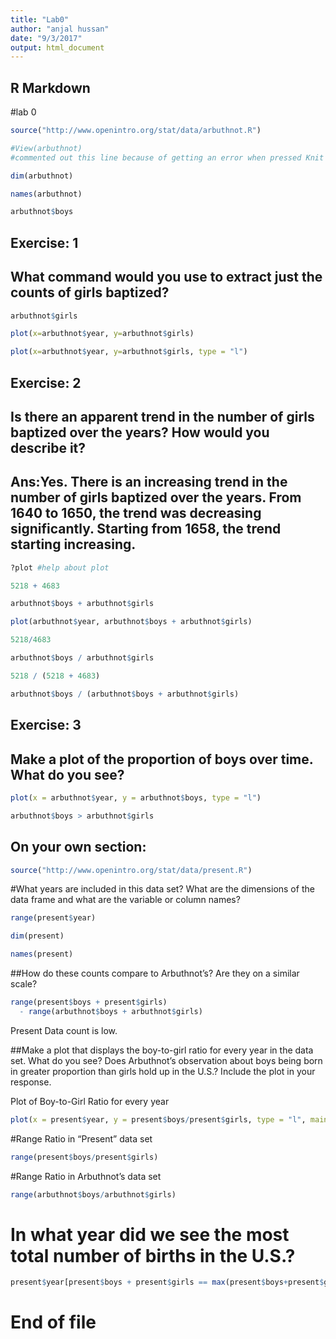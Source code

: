 ```yaml
---
title: "Lab0"
author: "anjal hussan"
date: "9/3/2017"
output: html_document
---
```

## R Markdown

#lab 0

```r
source("http://www.openintro.org/stat/data/arbuthnot.R")
```

```R
#View(arbuthnot)
#commented out this line because of getting an error when pressed Knit
```

```R
dim(arbuthnot)
```

```R
names(arbuthnot)
```

```R
arbuthnot$boys
```

## Exercise: 1
## What command would you use to extract just the counts of girls baptized?
```R
arbuthnot$girls
```

```R
plot(x=arbuthnot$year, y=arbuthnot$girls)
```

```R
plot(x=arbuthnot$year, y=arbuthnot$girls, type = "l")
```

## Exercise: 2
## Is there an apparent trend in the number of girls baptized over the years? How would you describe it?

## Ans:Yes. There is an increasing trend in the number of girls baptized over the years. From 1640 to 1650, the trend was decreasing significantly. Starting from 1658, the trend starting increasing.


```R
?plot #help about plot
```

```R
5218 + 4683
```

```R
arbuthnot$boys + arbuthnot$girls
```

```R
plot(arbuthnot$year, arbuthnot$boys + arbuthnot$girls)
```

```R
5218/4683
```

```R
arbuthnot$boys / arbuthnot$girls
```

```R
5218 / (5218 + 4683)
```

```R
arbuthnot$boys / (arbuthnot$boys + arbuthnot$girls)
```

## Exercise: 3
## Make a plot of the proportion of boys over time. What do you see? 
```R
plot(x = arbuthnot$year, y = arbuthnot$boys, type = "l")
```


```R
arbuthnot$boys > arbuthnot$girls
```
## On your own section:

```R
source("http://www.openintro.org/stat/data/present.R")
```

#What years are included in this data set? What are the dimensions of the data frame and what are the variable or column names?

```R
range(present$year)
```

```R
dim(present)
```

```R
names(present)
```


##How do these counts compare to Arbuthnot's? Are they on a similar scale?
```R
range(present$boys + present$girls) 
  - range(arbuthnot$boys + arbuthnot$girls)
```
Present Data count is low.

##Make a plot that displays the boy-to-girl ratio for every year in the data set. What do you see? Does Arbuthnot's observation about boys being born in greater proportion than girls hold up in the U.S.? Include the plot in your response.

Plot of Boy-to-Girl Ratio for every year

```R
plot(x = present$year, y = present$boys/present$girls, type = "l", main = "Ratio of Boy-to-Girl Birthrates in the USA Between 1940 to 2002" ,xlab = "Year", ylab = "boy-to-girl ratio")
```

#Range Ratio in "Present" data set

```R
range(present$boys/present$girls)
```

#Range Ratio in Arbuthnot's data set

```R
range(arbuthnot$boys/arbuthnot$girls)
```
# In what year did we see the most total number of births in the U.S.?
```R
present$year[present$boys + present$girls == max(present$boys+present$girls)]
```


# End of file
